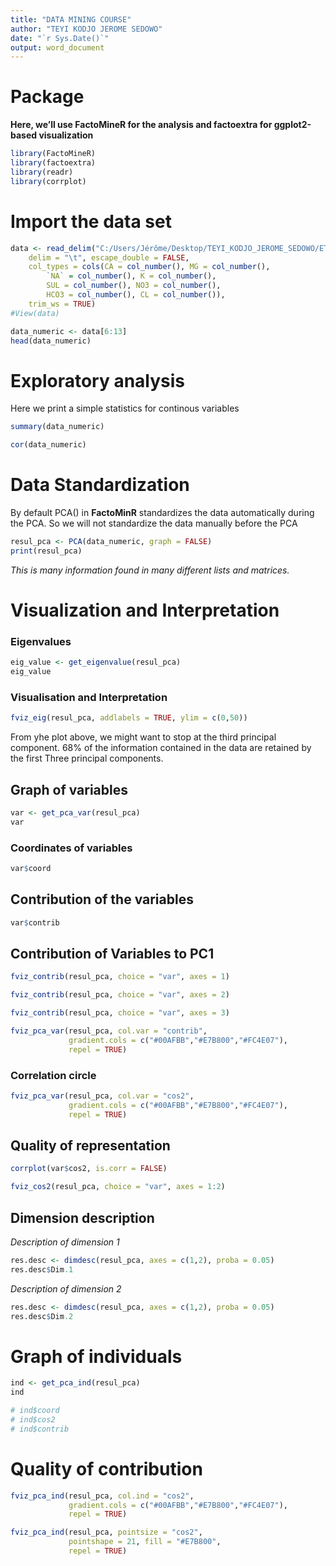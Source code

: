 ---
title: "DATA MINING COURSE"
author: "TEYI KODJO JEROME SEDOWO"
date: "`r Sys.Date()`"
output: word_document
---

# Package

**Here, we'll use FactoMineR for the analysis and factoextra for ggplot2-based visualization**

```{r echo=TRUE, message=FALSE, warning=FALSE, paged.print=FALSE}
library(FactoMineR)
library(factoextra)
library(readr)
library(corrplot)
```


# Import the data set

```{r echo=TRUE, message=FALSE, warning=FALSE, paged.print=FALSE}
data <- read_delim("C:/Users/Jérôme/Desktop/TEYI_KODJO_JEROME_SEDOWO/ETUDE/AIMS_SENEGAL_2024-2025/Review phase Courses/Block 4/Data Mining and Big data/Tutorial_1/ACP_eaux.txt", 
    delim = "\t", escape_double = FALSE, 
    col_types = cols(CA = col_number(), MG = col_number(), 
        `NA` = col_number(), K = col_number(), 
        SUL = col_number(), NO3 = col_number(), 
        HCO3 = col_number(), CL = col_number()), 
    trim_ws = TRUE)
#View(data)
```



```{r echo=TRUE}
data_numeric <- data[6:13]
head(data_numeric)
```

# Exploratory analysis

Here we print a simple statistics for continous variables

```{r echo=TRUE}
summary(data_numeric)
```

```{r echo=TRUE}
cor(data_numeric)
```



# Data Standardization

By default PCA() in **FactoMinR** standardizes the data automatically during the PCA. So we will not standardize the data manually before the PCA

```{r echo=TRUE}
resul_pca <- PCA(data_numeric, graph = FALSE)
print(resul_pca)
```


*This is many information found in many different lists and matrices.*


# Visualization and Interpretation

### Eigenvalues

```{r}
eig_value <- get_eigenvalue(resul_pca)
eig_value
```

### Visualisation and Interpretation

```{r}
fviz_eig(resul_pca, addlabels = TRUE, ylim = c(0,50))
```

From yhe plot above, we might want to stop at the third principal component. 68% of the information contained in the data are retained by the first Three principal components.

## Graph of variables 

```{r}
var <- get_pca_var(resul_pca)
var
```

### Coordinates of variables

```{r echo=TRUE, message=FALSE, warning=FALSE, paged.print=FALSE}
var$coord
```

## Contribution of the variables

```{r echo=TRUE, message=FALSE, warning=FALSE, paged.print=FALSE}
var$contrib
```
## Contribution of Variables to PC1

```{r echo=TRUE, message=FALSE, warning=FALSE, paged.print=FALSE}
fviz_contrib(resul_pca, choice = "var", axes = 1)
```

```{r echo=TRUE, message=FALSE, warning=FALSE, paged.print=FALSE}
fviz_contrib(resul_pca, choice = "var", axes = 2)
```


```{r echo=TRUE, message=FALSE, warning=FALSE, paged.print=FALSE}
fviz_contrib(resul_pca, choice = "var", axes = 3)
```




```{r echo=TRUE, message=FALSE, warning=FALSE, paged.print=FALSE}
fviz_pca_var(resul_pca, col.var = "contrib",
             gradient.cols = c("#00AFBB","#E7B800","#FC4E07"),
             repel = TRUE)
```





### Correlation circle

```{r echo=TRUE, message=FALSE, warning=FALSE, paged.print=FALSE}
fviz_pca_var(resul_pca, col.var = "cos2",
             gradient.cols = c("#00AFBB","#E7B800","#FC4E07"),
             repel = TRUE)
```


## Quality of representation

```{r}
corrplot(var$cos2, is.corr = FALSE)
```

```{r echo=TRUE, message=FALSE, warning=FALSE, paged.print=FALSE}
fviz_cos2(resul_pca, choice = "var", axes = 1:2)
```


## Dimension description 

*Description of dimension 1*

```{r echo=TRUE, message=FALSE, warning=FALSE, paged.print=FALSE}
res.desc <- dimdesc(resul_pca, axes = c(1,2), proba = 0.05)
res.desc$Dim.1
```
*Description of dimension 2*

```{r echo=TRUE, message=FALSE, warning=FALSE, paged.print=FALSE}
res.desc <- dimdesc(resul_pca, axes = c(1,2), proba = 0.05)
res.desc$Dim.2
```
# Graph of individuals 

```{r echo=TRUE, message=FALSE, warning=FALSE, paged.print=FALSE}

ind <- get_pca_ind(resul_pca)
ind
```
```{r echo=TRUE, message=FALSE, warning=FALSE, paged.print=FALSE}

# ind$coord
# ind$cos2
# ind$contrib

```


# Quality of contribution


```{r echo=TRUE, message=FALSE, warning=FALSE, paged.print=FALSE}
fviz_pca_ind(resul_pca, col.ind = "cos2",
             gradient.cols = c("#00AFBB","#E7B800","#FC4E07"),
             repel = TRUE)
```


```{r echo=TRUE, message=FALSE, warning=FALSE, paged.print=FALSE}

fviz_pca_ind(resul_pca, pointsize = "cos2",
             pointshape = 21, fill = "#E7B800",
             repel = TRUE)
```


